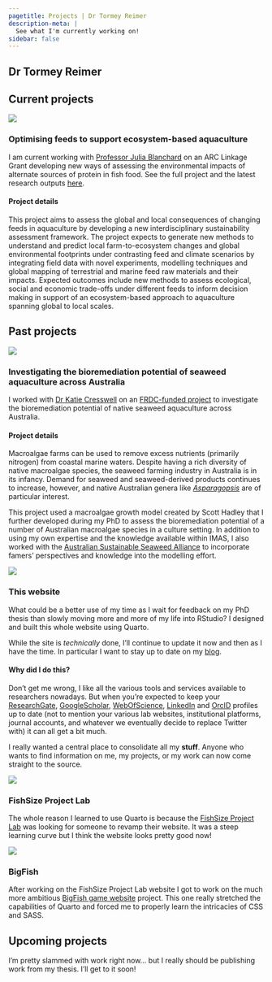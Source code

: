```yaml
---
pagetitle: Projects | Dr Tormey Reimer
description-meta: |
  See what I'm currently working on!
sidebar: false
---
```

::: {.column-screen .hero-img .hero-strip-page .align-items-end}
# Dr Tormey Reimer {.maintitle .hero-text-page}
:::

## Current projects

::: {.grid .justify-content-space-evenly .align-items-center}
:::: {.g-col-12 .g-col-lg-4 .text-center}
![](../resources/images/aquafeed.jpg){fig-alt="Aquafeed pellets being fed to a pen of fish"}
::::

:::: {.g-col-12 .g-col-lg-8 .text-center}
### Optimising feeds to support ecosystem-based aquaculture

I am current working with [Professor Julia Blanchard](https://discover.utas.edu.au/Julia.Blanchard) on an ARC Linkage Grant developing new ways of assessing the environmental impacts of alternate sources of protein in fish food. See the full project and the latest research outputs [here](https://sustainableaquafeedsproject.org/).
::::

:::: g-col-12
#### Project details

This project aims to assess the global and local consequences of changing feeds in aquaculture by developing a new interdisciplinary sustainability assessment framework. The project expects to generate new methods to understand and predict local farm-to-ecosystem changes and global environmental footprints under contrasting feed and climate scenarios by integrating field data with novel experiments, modelling techniques and global mapping of terrestrial and marine feed raw materials and their impacts. Expected outcomes include new methods to assess ecological, social and economic trade-offs under different feeds to inform decision making in support of an ecosystem-based approach to aquaculture spanning global to local scales.
::::
:::

## Past projects

::: {.grid .justify-content-space-evenly .align-items-center}
:::: {.g-col-12 .g-col-lg-4 .text-center}
![](../resources/images/Asparagopsis.jpg){fig-alt="A photo of an _Asparagopsis_ gametophyte I found on the internet"}
::::

:::: {.g-col-12 .g-col-lg-8 .text-center}
### Investigating the bioremediation potential of seaweed aquaculture across Australia

I worked with [Dr Katie Cresswell](https://discover.utas.edu.au/katie.cresswell) on an [FRDC-funded project](https://www.frdc.com.au/project/2023-193) to investigate the bioremediation potential of native seaweed aquaculture across Australia.
::::

:::: g-col-12
#### Project details

Macroalgae farms can be used to remove excess nutrients (primarily nitrogen) from coastal marine waters. Despite having a rich diversity of native macroalgae species, the seaweed farming industry in Australia is in its infancy. Demand for seaweed and seaweed-derived products continues to increase, however, and native Australian genera like [_Asparagopsis_](https://www.abc.net.au/news/rural/2022-06-30/asparagopsis-methane-reducing-seaweed-sold-in-australia/101198580?utm_campaign=abc_news_web&utm_content=link&utm_medium=content_shared&utm_source=abc_news_web) are of particular interest.

This project used a macroalgae growth model created by Scott Hadley that I further developed during my PhD to assess the bioremediation potential of a number of Australian macroalgae species in a culture setting. In addition to using my own expertise and the knowledge available within IMAS, I also worked with the [Australian Sustainable Seaweed Alliance](https://www.seaweedalliance.org.au/) to incorporate famers' perspectives and knowledge into the modelling effort.
::::
:::

::: {.grid .justify-content-space-evenly .align-items-center .spacer-4em}
:::: {.g-col-12 .g-col-lg-4 .text-center}
![](../resources/images/personal-website.jpg){fig-alt="Screenshot of the website you're on right now... so meta!" style="border: solid 1px var(--bs-primary);"}
::::

:::: {.g-col-12 .g-col-lg-8 .text-center}
### This website {#sec-this-website}

What could be a better use of my time as I wait for feedback on my PhD thesis than slowly moving more and more of my life into RStudio? I designed and built this whole website using Quarto.

While the site is *technically* done, I'll continue to update it now and then as I have the time. In particular I want to stay up to date on my [blog](blog.qmd).
::::

:::: g-col-12
#### Why did I do this?

Don't get me wrong, I like all the various tools and services available to researchers nowadays. But when you're expected to keep your 
[ResearchGate](https://www.researchgate.net/profile/Tormey-Reimer), 
[GoogleScholar](https://scholar.google.com/citations?user=H45vLccAAAAJ&hl=en), 
[WebOfScience](https://www.webofscience.com/wos/author/record/AGU-1273-2022), 
[LinkedIn](https://au.linkedin.com/in/tormey-reimer) and 
[OrcID](https://orcid.org/0000-0002-5983-2798) 
profiles up to date (not to mention your various lab websites, institutional platforms, journal accounts, and whatever we eventually decide to replace Twitter with) it can all get a bit much.

I really wanted a central place to consolidate all my **stuff**. Anyone who wants to find information on me, my projects, or my work can now come straight to the source. 
::::

:::: {.g-col-12 .g-col-lg-6 .align-items-top .no-gaps}
::::: {.g-col-12 .img-container .no-gaps}
![](../resources/images/FishSizeHomepage.png){fig-alt="Screenshot of the FishSizeProject website"}
::::: 

::::: g-col-12
### FishSize Project Lab

The whole reason I learned to use Quarto is because the [FishSize Project Lab](https://fishsizeproject.org/) was looking for someone to revamp their website. It was a steep learning curve but I think the website looks pretty good now!
::::: 
::::

:::: {.g-col-12 .g-col-lg-6 .align-items-top}
::::: {.g-col-12 .img-container .no-gaps}
![](../resources/images/BigFishHomepage.png){fig-alt="Screenshot of the BigFish website"}

::::: 

::::: g-col-12
### BigFish

After working on the FishSize Project Lab website I got to work on the much more ambitious [BigFish game website](https://bigfishcardgame.com/) project. This one really stretched the capabilities of Quarto and forced me to properly learn the intricacies of CSS and SASS. 
::::: 
::::
:::

## Upcoming projects

I'm pretty slammed with work right now... but I really should be publishing work from my thesis. I'll get to it soon!






